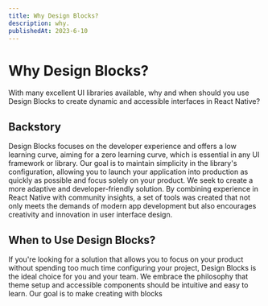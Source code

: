 ```yaml
---
title: Why Design Blocks?
description: why.
publishedAt: 2023-6-10
---
```


# Why Design Blocks?

With many excellent UI libraries available, why and when should you use Design Blocks to create dynamic and accessible interfaces in React Native?

## Backstory

Design Blocks focuses on the developer experience and offers a low learning curve, aiming for a zero learning curve, which is essential in any UI framework or library. Our goal is to maintain simplicity in the library's configuration, allowing you to launch your application into production as quickly as possible and focus solely on your product. We seek to create a more adaptive and developer-friendly solution. By combining experience in React Native with community insights, a set of tools was created that not only meets the demands of modern app development but also encourages creativity and innovation in user interface design.

## When to Use Design Blocks?

If you're looking for a solution that allows you to focus on your product without spending too much time configuring your project, Design Blocks is the ideal choice for you and your team. We embrace the philosophy that theme setup and accessible components should be intuitive and easy to learn. Our goal is to make creating with blocks

```tsx

```
